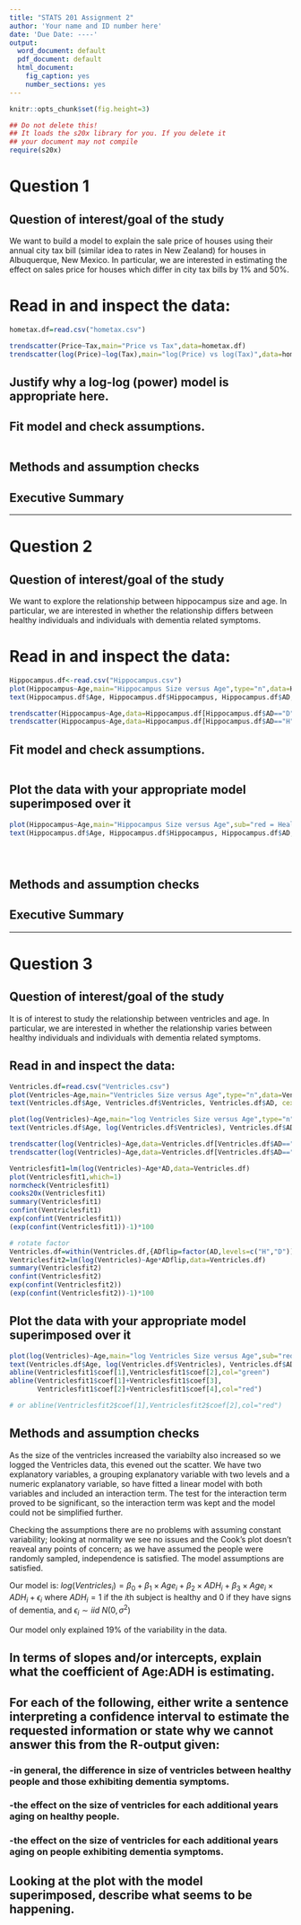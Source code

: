 ```yaml
---
title: "STATS 201 Assignment 2"
author: 'Your name and ID number here'
date: 'Due Date: ----'
output:
  word_document: default
  pdf_document: default
  html_document:
    fig_caption: yes
    number_sections: yes
---
```


```r
knitr::opts_chunk$set(fig.height=3)
```
```r
## Do not delete this!
## It loads the s20x library for you. If you delete it 
## your document may not compile
require(s20x)
```

# Question 1

## Question of interest/goal of the study

We want to build a model to explain the sale price of houses using their annual city tax bill (similar idea to rates in New Zealand) for houses in Albuquerque, New Mexico. In particular, we are interested in estimating the effect on sales price for houses which differ in city tax bills by 1% and 50%. 

# Read in and inspect the data:
```r
hometax.df=read.csv("hometax.csv")

trendscatter(Price~Tax,main="Price vs Tax",data=hometax.df)
trendscatter(log(Price)~log(Tax),main="log(Price) vs log(Tax)",data=hometax.df)

```







## Justify why a log-log (power) model is appropriate here.






## Fit model and check assumptions.
```r








```



## Methods and assumption checks







## Executive Summary





****

# Question 2


## Question of interest/goal of the study

We want to explore the relationship between hippocampus size and age. In particular, we are interested in whether the relationship differs between healthy individuals and individuals with dementia related symptoms. 

# Read in and inspect the data:
```r
Hippocampus.df<-read.csv("Hippocampus.csv")
plot(Hippocampus~Age,main="Hippocampus Size versus Age",type="n",data=Hippocampus.df)
text(Hippocampus.df$Age, Hippocampus.df$Hippocampus, Hippocampus.df$AD, cex=.8)

trendscatter(Hippocampus~Age,data=Hippocampus.df[Hippocampus.df$AD=="D",],xlim=c(55,95),main="Dementia")
trendscatter(Hippocampus~Age,data=Hippocampus.df[Hippocampus.df$AD=="H",],xlim=c(55,95),main="Healthy")
```







## Fit model and check assumptions.
```r





```

## Plot the data with your appropriate model superimposed over it
```r
plot(Hippocampus~Age,main="Hippocampus Size versus Age",sub="red = Healthy, green = Dementia",type="n",data=Hippocampus.df)
text(Hippocampus.df$Age, Hippocampus.df$Hippocampus, Hippocampus.df$AD, cex=.8)





```


## Methods and assumption checks









## Executive Summary







****

# Question 3

## Question of interest/goal of the study

It is of interest to study the relationship between ventricles and age. In particular, we are interested in whether the relationship varies between healthy individuals and individuals with dementia related symptoms.  


## Read in and inspect the data:
```r
Ventricles.df=read.csv("Ventricles.csv")
plot(Ventricles~Age,main="Ventricles Size versus Age",type="n",data=Ventricles.df)
text(Ventricles.df$Age, Ventricles.df$Ventricles, Ventricles.df$AD, cex=.8)

plot(log(Ventricles)~Age,main="log Ventricles Size versus Age",type="n",data=Ventricles.df)
text(Ventricles.df$Age, log(Ventricles.df$Ventricles), Ventricles.df$AD, cex=.8)

trendscatter(log(Ventricles)~Age,data=Ventricles.df[Ventricles.df$AD=="D",],xlim=c(55,95),main="Dementia")
trendscatter(log(Ventricles)~Age,data=Ventricles.df[Ventricles.df$AD=="H",],xlim=c(55,95),main="Healthy")

```










```r
Ventriclesfit1=lm(log(Ventricles)~Age*AD,data=Ventricles.df)
plot(Ventriclesfit1,which=1)
normcheck(Ventriclesfit1)
cooks20x(Ventriclesfit1)
summary(Ventriclesfit1)
confint(Ventriclesfit1)
exp(confint(Ventriclesfit1))
(exp(confint(Ventriclesfit1))-1)*100

# rotate factor 
Ventricles.df=within(Ventricles.df,{ADflip=factor(AD,levels=c("H","D"))})
Ventriclesfit2=lm(log(Ventricles)~Age*ADflip,data=Ventricles.df)
summary(Ventriclesfit2)
confint(Ventriclesfit2)
exp(confint(Ventriclesfit2))
(exp(confint(Ventriclesfit2))-1)*100

```


## Plot the data with your appropriate model superimposed over it
```r
plot(log(Ventricles)~Age,main="log Ventricles Size versus Age",sub="red = Healthy, green = Dementia",type="n",data=Ventricles.df)
text(Ventricles.df$Age, log(Ventricles.df$Ventricles), Ventricles.df$AD, cex=.8)
abline(Ventriclesfit1$coef[1],Ventriclesfit1$coef[2],col="green")
abline(Ventriclesfit1$coef[1]+Ventriclesfit1$coef[3],
       Ventriclesfit1$coef[2]+Ventriclesfit1$coef[4],col="red")

# or abline(Ventriclesfit2$coef[1],Ventriclesfit2$coef[2],col="red")
```


## Methods and assumption checks

As the size of the ventricles increased the variabilty also increased so we logged the Ventricles data, this evened out the scatter. We have two explanatory variables, a  grouping explanatory variable with two levels and a numeric explanatory variable, so have fitted a linear model with both variables and included an interaction term. The test for the interaction term proved to be significant, so the interaction term was kept and the model could not be simplified further.

Checking the assumptions there are no problems with assuming constant variability; looking at normality we see no issues and the Cook's plot doesn't reaveal any points of concern; as we have assumed the people were randomly sampled, independence is satisfied. The model assumptions are satisfied.


Our model is:
$log(Ventricles_i) = \beta_0  + \beta_1 \times Age_i + \beta_2 \times ADH_i + \beta_3 \times Age_i \times ADH_i + \epsilon_{i}$ 
where $ADH_i = 1$ if the $i$th subject is healthy and 0 if they have signs of dementia, and $\epsilon_i \sim iid ~N(0,\sigma^2)$

Our model only explained 19% of the variability in the data.

## In terms of slopes and/or intercepts, explain what the coefficient of Age:ADH is estimating.






##	  For each of the following, either write a sentence interpreting a confidence interval to estimate the requested information or state why we cannot answer this from the R-output given:

###	-in general, the difference in size of ventricles between healthy people and those exhibiting dementia symptoms.






###	-the effect on  the size of ventricles for each additional years aging on healthy people.





### -the effect on  the size of ventricles for each additional years aging on people exhibiting dementia symptoms.





## Looking at the plot with the model superimposed, describe what seems to be happening.

















